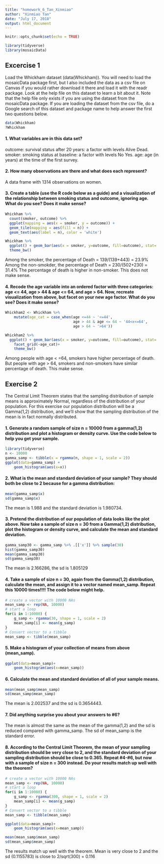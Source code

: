 ```yaml
---
title: "homework_6_Tan_Xinmiao"
author: "Xinmiao Tan"
date: "July 17, 2018"
output: html_document
---
```


```r
knitr::opts_chunk$set(echo = TRUE)
```

```r
library(tidyverse)
library(mosaicData)
```

## Excercise 1
Load the Whickham dataset (data(Whickham)). You will need to load the mosaicData package first, but I also included the data as a csv file on Canvas if you would rather download it there and load it with the readr package. Look at the help file on this dataset to learn a bit about it. Note that the help file only exists if you are using the dataset from the mosaicData package. If you are loading the dataset from the csv file, do a Google search of this dataset and package name to help answer the first two questions below.

```r
data(Whickham)
?Whickham
```

#### 1. What variables are in this data set?

outcome: survival status after 20 years: a factor with levels Alive Dead.
smoker: smoking status at baseline: a factor with levels No Yes.
age: age (in years) at the time of the first survey.

#### 2. How many observations are there and what does each represent?

A data frame with 1314 observations on women.

#### 3. Create a table (use the R code below as a guide) and a visualization of the relationship between smoking status and outcome, ignoring age. What do you see? Does it make sense?

```r
Whickham %>%
  count(smoker, outcome) %>%
  ggplot(mapping = aes(x = smoker, y = outcome)) +
  geom_tile(mapping = aes(fill = n)) +
  geom_text(aes(label = n), color = 'white')

Whickham %>%
  ggplot() + geom_bar(aes(x = smoker, y=outcome, fill=outcome), stat= 'identity')+
  theme_bw()
```

Among the smoker, the percentage of Death = 139/(139+443) = 23.9%
Among the non-smokder, the percentage of Death = 230/(502+230) = 31.4%
The percentage of death is higher in non-smoker. This does not make sense.

#### 4. Recode the age variable into an ordered factor with three categories: age <= 44, age > 44 & age <= 64, and age > 64. Now, recreate visualization from above, but facet on your new age factor. What do you see? Does it make sense?

```r
Whickham2 <- Whickham %>%
    mutate(age_cat = case_when(age <=44 ~ '<=44',
                               age > 44 & age <= 64 ~ '44<x<=64',
                               age > 64 ~ '>64'))

Whickham2 %>%
  ggplot() + geom_bar(aes(x = smoker, y=outcome, fill=outcome), stat= 'identity')+
    facet_grid(~age_cat)+
    theme_bw()
```

Among people with age < =64, smokers have higher percentage of death. But people with age > 64, smokers and non-smokers have similar percentage of death. This make sense.


## Exercise 2
The Central Limit Theorem states that the sampling distribution of sample means is approximately Normal, regardless of the distribution of your population. For this exercise our population distribution will be a Gamma(1,2) distribution, and we’ll show that the sampling distribution of the mean is in fact normally distributed.

#### 1. Generate a random sample of size n = 10000 from a gamma(1,2) distribution and plot a histogram or density curve. Use the code below to help you get your sample.

```r
library(tidyverse) 
n <- 10000
gamma_samp <- tibble(x = rgamma(n, shape = 1, scale = 2))
ggplot(data=gamma_samp) +
    geom_histogram(aes(x=x))
```

#### 2. What is the mean and standard deviation of your sample? They should both be close to 2 because for a gamma distribution:

```r
mean(gamma_samp$x)
sd(gamma_samp$x)
```

The mean is 1.988 and the standard deviation is 1.980734.

#### 3. Pretend the distribution of our population of data looks like the plot above. Now take a sample of size n = 30 from a Gamma(1,2) distribution, plot the histogram or density curve, and calculate the mean and standard deviation.

```r
gamma_samp30 <- gamma_samp %>% .[['x']] %>% sample(30)
hist(gamma_samp30)
mean(gamma_samp30)
sd(gamma_samp30)
```

The mean is 2.166286, the sd is 1.805129

#### 4. Take a sample of size n = 30, again from the Gamma(1,2) distribution, calculate the mean, and assign it to a vector named mean_samp. Repeat this 10000 times!!!! The code below might help.

```r
# create a vector with 10000 NAs
mean_samp <- rep(NA, 10000)
# start a loop
for(i in 1:10000) {
    g_samp <- rgamma(30, shape = 1, scale = 2) 
    mean_samp[i] <- mean(g_samp)
}
# Convert vector to a tibble
mean_samp <- tibble(mean_samp)
```

#### 5. Make a histogram of your collection of means from above (mean_samp).

```r
ggplot(data=mean_samp)+
    geom_histogram(aes(x=mean_samp))
```

#### 6. Calculate the mean and standard deviation of all of your sample means.

```r
mean(mean_samp$mean_samp)
sd(mean_samp$mean_samp)
```

The mean is 2.002537 and the sd is 0.3654443.

#### 7. Did anything surprise you about your answers to #6?

The mean is almost the same as the mean of the gamma(1,2) and the sd is reduced compared with gamma_samp. The sd of mean_samp is the standard error.


#### 8. According to the Central Limit Theorem, the mean of your sampling distribution should be very close to 2, and the standard deviation of your sampling distribution should be close to 0.365. Repeat #4-#6, but now with a sample of size n = 300 instead. Do your results match up well with the theorem?


```r
# create a vector with 10000 NAs
mean_samp <- rep(NA, 10000)
# start a loop
for(i in 1:10000) {
    g_samp <- rgamma(300, shape = 1, scale = 2) 
    mean_samp[i] <- mean(g_samp)
}
# Convert vector to a tibble
mean_samp <- tibble(mean_samp)

ggplot(data=mean_samp)+
    geom_histogram(aes(x=mean_samp))

mean(mean_samp$mean_samp)
sd(mean_samp$mean_samp)
```

The results match up well with the theorem. Mean is very close to 2 and the sd (0.1155783) is close to 2/sqrt(300) = 0.116


